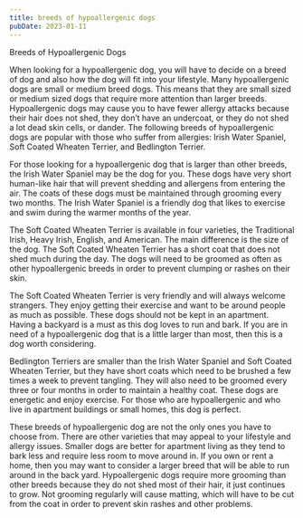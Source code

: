 ```yaml
---
title: breeds of hypoallergenic dogs
pubDate: 2023-01-11
---
```


Breeds of Hypoallergenic Dogs

When looking for a hypoallergenic dog, you will have to decide on a breed of dog and also how the dog will fit into your lifestyle. Many hypoallergenic dogs are small or medium breed dogs. This means that they are small sized or medium sized dogs that require more attention than larger breeds. Hypoallergenic dogs may cause you to have fewer allergy attacks because their hair does not shed, they don’t have an undercoat, or they do not shed a lot dead skin cells, or dander. The following breeds of hypoallergenic dogs are popular with those who suffer from allergies: Irish Water Spaniel, Soft Coated Wheaten Terrier, and Bedlington Terrier.

For those looking for a hypoallergenic dog that is larger than other breeds, the Irish Water Spaniel may be the dog for you. These dogs have very short human-like hair that will prevent shedding and allergens from entering the air. The coats of these dogs must be maintained through grooming every two months. The Irish Water Spaniel is a friendly dog that likes to exercise and swim during the warmer months of the year. 

The Soft Coated Wheaten Terrier is available in four varieties, the Traditional Irish, Heavy Irish, English, and American. The main difference is the size of the dog. The Soft Coated Wheaten Terrier has a short coat that does not shed much during the day. The dogs will need to be groomed as often as other hypoallergenic breeds in order to prevent clumping or rashes on their skin.

The Soft Coated Wheaten Terrier is very friendly and will always welcome strangers. They enjoy getting their exercise and want to be around people as much as possible. These dogs should not be kept in an apartment. Having a backyard is a must as this dog loves to run and bark. If you are in need of a hypoallergenic dog that is a little larger than most, then this is a dog worth considering. 

Bedlington Terriers are smaller than the Irish Water Spaniel and Soft Coated Wheaten Terrier, but they have short coats which need to be brushed a few times a week to prevent tangling. They will also need to be groomed every three or four months in order to maintain a healthy coat. These dogs are energetic and enjoy exercise. For those who are hypoallergenic and who live in apartment buildings or small homes, this dog is perfect. 

These breeds of hypoallergenic dog are not the only ones you have to choose from. There are other varieties that may appeal to your lifestyle and allergy issues. Smaller dogs are better for apartment living as they tend to bark less and require less room to move around in. If you own or rent a home, then you may want to consider a larger breed that will be able to run around in the back yard. Hypoallergenic dogs require more grooming than other breeds because they do not shed most of their hair, it just continues to grow. Not grooming regularly will cause matting, which will have to be cut from the coat in order to prevent skin rashes and other problems.